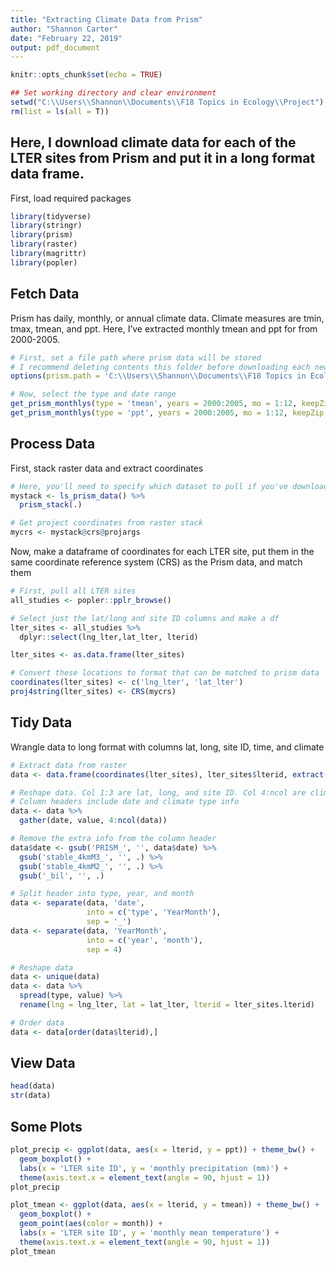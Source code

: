 ```yaml
---
title: "Extracting Climate Data from Prism"
author: "Shannon Carter"
date: "February 22, 2019"
output: pdf_document
---
```


```r
knitr::opts_chunk$set(echo = TRUE)

## Set working directory and clear environment
setwd("C:\\Users\\Shannon\\Documents\\F18 Topics in Ecology\\Project")
rm(list = ls(all = T))

```

## Here, I download climate data for each of the LTER sites from Prism and put it in a long format data frame.

First, load required packages
```r
library(tidyverse)
library(stringr)
library(prism)
library(raster)
library(magrittr)
library(popler)
```

## Fetch Data
Prism has daily, monthly, or annual climate data. Climate measures are tmin, tmax, tmean, and ppt. Here, I've extracted monthly tmean and ppt for from 2000-2005.

```r

# First, set a file path where prism data will be stored
# I recommend deleting contents this folder before downloading each new batch of data
options(prism.path = 'C:\\Users\\Shannon\\Documents\\F18 Topics in Ecology\\prism.path_monthly')

# Now, select the type and date range
get_prism_monthlys(type = 'tmean', years = 2000:2005, mo = 1:12, keepZip = F)
get_prism_monthlys(type = 'ppt', years = 2000:2005, mo = 1:12, keepZip = F)

```

## Process Data

First, stack raster data and extract coordinates
```r

# Here, you'll need to specify which dataset to pull if you've downloaded multiple to the path.
mystack <- ls_prism_data() %>%  
  prism_stack(.)  

# Get project coordinates from raster stack
mycrs <- mystack@crs@projargs
```

Now, make a dataframe of coordinates for each LTER site, put them in the same coordinate reference system (CRS) as the Prism data, and match them

```r

# First, pull all LTER sites
all_studies <- popler::pplr_browse()

# Select just the lat/long and site ID columns and make a df
lter_sites <- all_studies %>%
  dplyr::select(lng_lter,lat_lter, lterid)

lter_sites <- as.data.frame(lter_sites)

# Convert these locations to format that can be matched to prism data
coordinates(lter_sites) <- c('lng_lter', 'lat_lter')
proj4string(lter_sites) <- CRS(mycrs)

```

## Tidy Data
Wrangle data to long format with columns lat, long, site ID, time, and climate

```r

# Extract data from raster
data <- data.frame(coordinates(lter_sites), lter_sites$lterid, extract(mystack, lter_sites))

# Reshape data. Col 1:3 are lat, long, and site ID. Col 4:ncol are climate data
# Column headers include date and climate type info
data <- data %>% 
  gather(date, value, 4:ncol(data))

# Remove the extra info from the column header
data$date <- gsub('PRISM_', '', data$date) %>% 
  gsub('stable_4kmM3_', '', .) %>% 
  gsub('stable_4kmM2_', '', .) %>%
  gsub('_bil', '', .)

# Split header into type, year, and month
data <- separate(data, 'date', 
                 into = c('type', 'YearMonth'), 
                 sep = '_')
data <- separate(data, 'YearMonth',
                 into = c('year', 'month'),
                 sep = 4)

# Reshape data
data <- unique(data)
data <- data %>% 
  spread(type, value) %>%
  rename(lng = lng_lter, lat = lat_lter, lterid = lter_sites.lterid)

# Order data
data <- data[order(data$lterid),]
```

## View Data
```r
head(data)
str(data)

```

## Some Plots
```r
plot_precip <- ggplot(data, aes(x = lterid, y = ppt)) + theme_bw() +
  geom_boxplot() + 
  labs(x = 'LTER site ID', y = 'monthly precipitation (mm)') +
  theme(axis.text.x = element_text(angle = 90, hjust = 1))
plot_precip

plot_tmean <- ggplot(data, aes(x = lterid, y = tmean)) + theme_bw() +
  geom_boxplot() +
  geom_point(aes(color = month)) +
  labs(x = 'LTER site ID', y = 'monthly mean temperature') +
  theme(axis.text.x = element_text(angle = 90, hjust = 1))
plot_tmean
```
